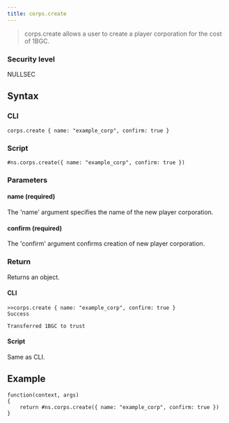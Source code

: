 ```yaml
---
title: corps.create
---
```


> corps.create allows a user to create a player corporation for the cost of 1BGC.

### Security level

NULLSEC

## Syntax

### CLI

```
corps.create { name: "example_corp", confirm: true }
```

### Script

```
#ns.corps.create({ name: "example_corp", confirm: true })
```

### Parameters

#### name (required)

The 'name' argument specifies the name of the new player corporation.

#### confirm (required)

The 'confirm' argument confirms creation of new player corporation.

### Return

Returns an object.

#### CLI

```
>>corps.create { name: "example_corp", confirm: true }
Success

Transferred 1BGC to trust
```

#### Script

Same as CLI.

## Example

```
function(context, args)
{
	return #ns.corps.create({ name: "example_corp", confirm: true })
}

```
